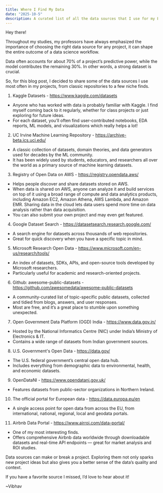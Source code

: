 ```yaml
---
title: Where I Find My Data
date: "2025-10-5"
description: A curated list of all the data sources that I use for my EDA, ML, and visualization experiments.
---
```


Hey there!

Throughout my studies, my professors have always emphasized the importance of choosing the right data source for any project, it can shape the entire outcome of a data science workflow.

Data often accounts for about 70% of a project’s predictive power, while the model contributes the remaining 30%. In other words, a strong dataset is crucial.

So, for this blog post, I decided to share some of the data sources I use most often in my projects, from classic repositories to a few niche finds.

1) Kaggle Datasets - https://www.kaggle.com/datasets

- Anyone who has worked with data is probably familiar with Kaggle. I find myself coming back to it regularly, whether for class projects or just exploring for future ideas.
- For each dataset, you’ll often find user-contributed notebooks, EDA reports, ML models, and visualizations which really helps a lot!

2) UC Irvine Machine Learning Repository - https://archive-beta.ics.uci.edu/

- A classic collection of datasets, domain theories, and data generators used for decades by the ML community. 
- It has been widely used by students, educators, and researchers all over the world as a primary source of machine learning datasets.

3) Registry of Open Data on AWS - https://registry.opendata.aws/

- Helps people discover and share datasets stored on AWS.
- When data is shared on AWS, anyone can analyze it and build services on top of it using a broad range of compute and data analytics products, including Amazon EC2, Amazon Athena, AWS Lambda, and Amazon EMR. Sharing data in the cloud lets data users spend more time on data analysis rather than data acquisition.
- You can also submit your own project and may even get featured.

4) Google Dataset Search - https://datasetsearch.research.google.com/

- A search engine for datasets across thousands of web repositories.
- Great for quick discovery when you have a specific topic in mind.

5) Microsoft Research Open Data - https://www.microsoft.com/en-us/research/tools/

- An index of datasets, SDKs, APIs, and open-source tools developed by Microsoft researchers.
- Particularly useful for academic and research-oriented projects.

6) Github: awesome-public-datasets - https://github.com/awesomedata/awesome-public-datasets

- A community-curated list of topic-specific public datasets, collected and tidied from blogs, answers, and user responses. 
- Most are free, and it’s a great place to stumble upon something unexpected.

7) Open Government Data Platform (OGD) India - https://www.data.gov.in/

- Hosted by the National Informatics Centre (NIC) under India’s Ministry of Electronics & IT.
- Contains a wide range of datasets from Indian government sources.

8) U.S. Government's Open Data - https://data.gov/

- The U.S. federal government’s central open data hub.
- Includes everything from demographic data to environmental, health, and economic datasets.

9) OpenDataNI - https://www.opendatani.gov.uk/

- Features datasets from public-sector organizations in Northern Ireland.

10) The official portal for European data - https://data.europa.eu/en

- A single access point for open data from across the EU, from international, national, regional, local and geodata portals. 

11) Airbnb Data Portal - https://www.airroi.com/data-portal/

- One of my most interesting finds.
- Offers comprehensive Airbnb data worldwide through downloadable datasets and real-time API endpoints — great for market analysis and ROI studies.

Data sources can make or break a project. Exploring them not only sparks new project ideas but also gives you a better sense of the data’s quality and context.

If you have a favorite source I missed, I’d love to hear about it!


~Vibhav